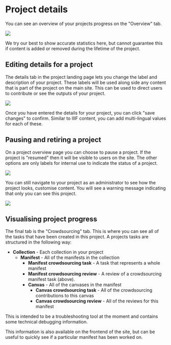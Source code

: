 
# Project details

You can see an overview of your projects progress on the "Overview" tab.

![](<../../../public/assets/image (4).png>)

<Callout type="info">
We try our best to show accurate statistics here, but cannot guarantee this if content is added or removed during the lifetime of the project.
</Callout>

## Editing details for a project

The details tab in the project landing page lets you change the label and description of your project. These labels will be used along side any content that is part of the project on the main site. This can be used to direct users to contribute or see the outputs of your project.

![](<../../../public/assets/Screenshot 2022-03-01 at 10.27.09.png>)

Once you have entered the details for your project, you can click "save changes" to confirm. Similar to IIIF content, you can add multi-lingual values for each of these.


## Pausing and retiring a project

On a project overview page you can choose to pause a project. If the project is "resumed" then it will be visible to users on the site. The other options are only labels for internal use to indicate the status of a project.

![](<../../../public/assets/Screenshot 2021-05-06 at 17.23.14.png>)

You can still navigate to your project as an administrator to see how the project looks, customise content. You will see a warning message indicating that only you can see this project.

![](<../../../public/assets/Screenshot 2021-05-06 at 17.24.39.png>)


## Visualising project progress

The final tab is the "Crowdsourcing" tab. This is where you can see all of the tasks that have been created in this project. A projects tasks are structured in the following way:

* **Collection** - Each collection in your project
  * **Manifest** - All of the manifests in the collection
    * **Manifest crowdsourcing task** - A task that represents a whole manifest
    * **Manifest crowdsourcing review** - A review of a crowdsourcing manifest task (above).
    * **Canvas** - All of the canvases in the manifest
      * **Canvas crowdsourcing task** - All of the crowdsourcing contributions to this canvas
      * **Canvas crowdsourcing review** - All of the reviews for this manifest

<Callout type="warning">
This is intended to be a troubleshooting tool at the moment and contains some technical debugging information.
</Callout>

This information is also available on the frontend of the site, but can be useful to quickly see if a particular manifest has been worked on.